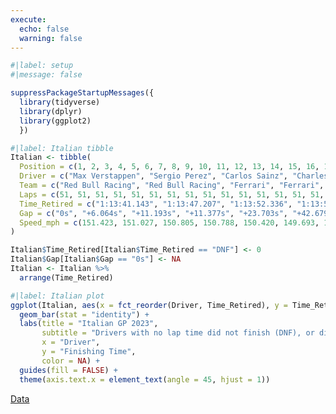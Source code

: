 ```yaml
---
execute:
  echo: false
  warning: false
---
```


```r
#|label: setup
#|message: false

suppressPackageStartupMessages({
  library(tidyverse)
  library(dplyr)
  library(ggplot2)
  })
```

```r
#|label: Italian tibble
Italian <- tibble(
  Position = c(1, 2, 3, 4, 5, 6, 7, 8, 9, 10, 11, 12, 13, 14, 15, 16, 17, 18, 19, 20),
  Driver = c("Max Verstappen", "Sergio Perez", "Carlos Sainz", "Charles Leclerc", "George Russell", "Lewis Hamilton", "Alex Albon", "Lando Norris", "Fernando Alonso", "Valtteri Bottas", "Oscar Piastri", "Liam Lawson", "Logan Sargeant", "Zhou Guanyu", "Pierre Gasly", "Esteban Ocon", "Kevin Magnussen", "Lance Stroll", "Nico Hulkenberg", "Yuki Tsunoda"),
  Team = c("Red Bull Racing", "Red Bull Racing", "Ferrari", "Ferrari", "Mercedes", "Mercedes", "Williams", "McLaren", "Aston Martin", "Alfa Romeo", "McLaren", "RB", "Williams", "Alfa Romeo", "Alpine", "Alpine", "Haas", "Aston Martin", "Haas", "RB"),
  Laps = c(51, 51, 51, 51, 51, 51, 51, 51, 51, 51, 51, 51, 51, 51, 51, 51, 51, 51, 50, 0),
  Time_Retired = c("1:13:41.143", "1:13:47.207", "1:13:52.336", "1:13:52.520", "1:14:04.846", "1:14:23.822", "1:14:26.357", "1:14:27.098", "1:14:27.246", "1:14:32.552", "1:14:33.396", "1:14:36.661", "1:14:43.740", "1:14:43.973", "1:14:46.958", "1:14:47.517", "1:14:49.254", "1:14:50.097", "DNF", "DNF"),
  Gap = c("0s", "+6.064s", "+11.193s", "+11.377s", "+23.703s", "+42.679s", "+45.214s", "+45.955s", "+46.103s", "+51.409s", "+52.253s", "+55.518s", "+62.597s", "+62.830s", "+65.815s", "+66.374s", "+68.111s", "+68.954s", "DNF", "DNS"),
  Speed_mph = c(151.423, 151.027, 150.805, 150.788, 150.420, 149.693, 149.554, 149.516, 149.507, 149.322, 149.293, 149.100, 148.401, 148.384, 148.105, 148.057, 147.904, 147.769, 145.2, NA)
)

Italian$Time_Retired[Italian$Time_Retired == "DNF"] <- 0
Italian$Gap[Italian$Gap == "0s"] <- NA
Italian <- Italian %>%
  arrange(Time_Retired)

```

```r
#|label: Italian plot
ggplot(Italian, aes(x = fct_reorder(Driver, Time_Retired), y = Time_Retired, fill = Driver)) +
  geom_bar(stat = "identity") +
  labs(title = "Italian GP 2023",
       subtitle = "Drivers with no lap time did not finish (DNF), or did not start (DNS)",
       x = "Driver",
       y = "Finishing Time",
       color = NA) +
  guides(fill = FALSE) +
  theme(axis.text.x = element_text(angle = 45, hjust = 1))
```
[Data](https://www.motorsport.com/f1/results/2023/italian-gp-625337/)